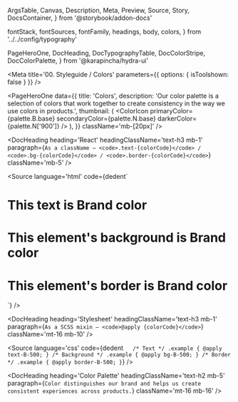 
  ArgsTable,
  Canvas,
  Description,
  Meta,
  Preview,
  Source,
  Story,
  DocsContainer,
} from '@storybook/addon-docs'

  fontStack,
  fontSources,
  fontFamily,
  headings,
  body,
  colors,
} from '../../config/typography'


  PageHeroOne,
  DocHeading,
  DocTypographyTable,
  DocColorStripe,
  DocColorPalette,
} from '@karapincha/hydra-ui'


<Meta
  title='00. Styleguide / Colors'
  parameters={{ options: { isToolshown: false } }}
/>

<PageHeroOne
  data={{
    title: 'Colors',
    description:
      'Our color palette is a selection of colors that work together to create consistency in the way we use colors in products.',
    thumbnail: (
      <ColorIcon
        primaryColor={palette.B.base}
        secondaryColor={palette.N.base}
        darkerColor={palette.N['900']}
      />
    ),
  }}
  className='mb-[20px]'
/>

<DocHeading
  heading='Usage'
  headingClassName='text-h2 mb-5'
  paragraph='Color distinguishes our brand and helps us create consistent experiences across products.'
  className='mb-16'
/>

<DocHeading
  heading='React'
  headingClassName='text-h3 mb-1'
  paragraph={`As a className — <code>.text-{colorCode}</code> / <code>.bg-{colorCode}</code> / <code>.border-{colorCode}</code>`}
  className='mb-5'
/>

<Source
  language='html'
  code={dedent`   
  <h1 className="text-B-500">This text is Brand color</h1>
  <h1 className="bg-B-500">This element's background is Brand color</h1>
  <h1 className="border-B-500">This element's border is Brand color</h1>
`}
/>

<DocHeading
  heading='Stylesheet'
  headingClassName='text-h3 mb-1'
  paragraph={`As a SCSS mixin — <code>@apply {colorCode}</code>`}
  className='mt-16 mb-10'
/>

<Source
  language='css'
  code={dedent`   
  /* Text */
  .example { @apply text-B-500; }
  /* Background */
  .example { @apply bg-B-500; }
  /* Border */
  .example { @apply border-B-500; }
`}
/>

<DocHeading
  heading='Color Palette'
  headingClassName='text-h2 mb-5'
  paragraph={`Color distinguishes our brand and helps us create consistent experiences across products.`}
  className='mt-16 mb-16'
/>

<DocHeading
  heading='Brand Primary'
  headingClassName='text-h3 mb-1'
  className='mb-5'
/>

<DocColorStripe
  isJustified
  colorsObj={palette.B}
  className='mb-16'
  palette={palette}
/>

<DocHeading
  heading='Extended'
  headingClassName='text-h3 mb-1'
  className='mb-5'
/>

<DocColorPalette
  isJustified
  palette={palette}
  primary={primary}
  brand={brand}
  className='mb-16'
/>
